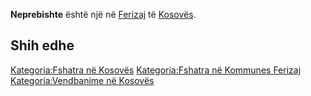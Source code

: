 {{Fshat në 
 | Emri                = Neprebishte
 | EmriAlt                = 
 | NAME_SHORT_FORM=      
 | NAME_GENERIC=      
 | NAME_SORT_NAME_RO=      NEPREBISHTE
 | FULL_NAME_RO = Neprebishte
 | FULL_NAME_ND_RO=Neprebishte
 | SORT_NAME_RG=NEPREBISHTE
 | FULL_NAME_RG=Neprebishte
 | FULL_NAME_ND_RG=Neprebishte
 | SRP_NAME_SHORT_FORM=      
 | SRP_NAME_GENERIC=      
 | SRP_NAME_SORT_NAME_RO=      
 | SRP_FULL_NAME_RO = 
 | SRP_FULL_NAME_ND_RO=
 | SRP_SORT_NAME_RG=
 | SRP_FULL_NAME_RG=
 | SRP_FULL_NAME_ND_RG=
 | Emri (Rasa dhanore) = 
 | Figura              = 
 | Shteti              = Kosovo
 | Komuna              = Ferizaj
 | Kodi postar         = 
 | Sipërfaqja          = 

 | Popullsia           = 

 | Regj. i popullsisë  = 
 | Dend. e popullsisë  = 
 | Faqja zyrtare       = 
 <!--- Koordinatat ----> 
 | Gjerësia            = 42.341667
 | Gjatësia            = 20.738889
 | Lartësia            = 
}}
'''Neprebishte''' është një [[]] në [[Ferizaj]] të [[Kosovës]].

<!-- == Gjeografia == -->
<!-- == Historia == -->
<!-- == Demografia == -->
== Shih edhe ==
{{Komuna Ferizaj}}
{{Kosovo-Administrata-Cung}}

[[Kategoria:Fshatra në Kosovës]]
[[Kategoria:Fshatra në Kommunes Ferizaj]]
[[Kategoria:Vendbanime në Kosovës]]